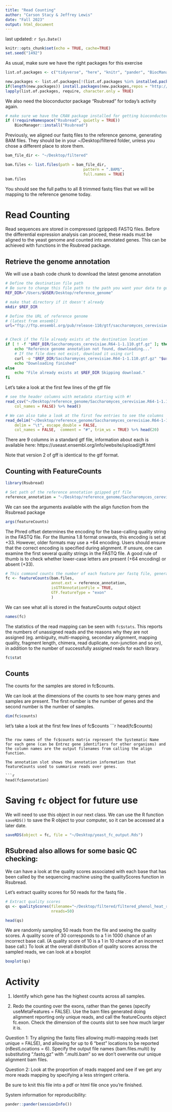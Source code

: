 ```yaml
---
title: "Read Counting"
author: "Carson Stacy & Jeffrey Lewis"
date: "Fall 2023"
output: html_document
---
```


last updated: `r Sys.Date()`

```r
knitr::opts_chunk$set(echo = TRUE, cache=TRUE)
set.seed("1492")
```






As usual, make sure we have the right packages for this exercise

```r
list.of.packages <- c("tidyverse", "here", "knitr", "pander", "BiocManager")

new.packages <- list.of.packages[!(list.of.packages %in% installed.packages()[,"Package"])]
if(length(new.packages)) install.packages(new.packages,repos = "http://cran.us.r-project.org")
lapply(list.of.packages, require, character.only = TRUE)

```

We also need the bioconductor package "Rsubread" for today's activity again.

```r
# make sure we have the CRAN package installed for getting bioconductor packages
if (!requireNamespace("Rsubread", quietly = TRUE))
    BiocManager::install("Rsubread")
```

Previously, we aligned our fastq files to the reference genome, generating BAM files. They should be in your ~/Desktop/filtered folder, unless you chose a different place to store them.
```r

bam_file_dir <- "~/Desktop/filtered"

bam.files <- list.files(path = bam_file_dir, 
                                  pattern = ".BAM$", 
                                  full.names = TRUE)
bam.files
```

You should see the full paths to all 8 trimmed fastq files that we will be mapping to the reference genome today.

# Read Counting

Read sequences are stored in compressed (gzipped) FASTQ files. Before the differential expression analysis can proceed, these reads must be aligned to the yeast genome and counted into annotated genes. This can be achieved with functions in the Rsubread package.

## Retrieve the genome annotation

We will use a bash code chunk to download the latest genome annotation
```bash
# Define the destination file path
# Be sure to change this file path to the path you want your data to go
REF_DIR="/Users/$USER/Desktop/reference_genome"

# make that directory if it doesn't already
mkdir $REF_DIR

# Define the URL of reference genome
# (latest from ensembl)
url="ftp://ftp.ensembl.org/pub/release-110/gtf/saccharomyces_cerevisiae/Saccharomyces_cerevisiae.R64-1-1.110.gtf.gz"


# Check if the file already exists at the destination location
if [ ! -f "$REF_DIR/Saccharomyces_cerevisiae.R64-1-1.110.gtf.gz" ]; then
    echo "Reference genome annotation not found, downloading..."
    # If the file does not exist, download it using curl
    curl -o "$REF_DIR/Saccharomyces_cerevisiae.R64-1-1.110.gtf.gz" "$url"
    echo "Downloading finished"
else
    echo "File already exists at $REF_DIR Skipping download."
fi
```
Let's take a look at the first few lines of the gtf file

```r
# see the header columns with metadata starting with #!
read_csv("~/Desktop/reference_genome/Saccharomyces_cerevisiae.R64-1-1.110.gtf.gz", 
    col_names = FALSE) %>% head()

# We can also take a look at the first few entries to see the columns
read_delim("~/Desktop/reference_genome/Saccharomyces_cerevisiae.R64-1-1.110.gtf.gz", 
    delim = "\t", escape_double = FALSE, 
    col_names = FALSE,  comment = "#", trim_ws = TRUE) %>% head(20)
```
There are 9 columns in a standard gtf file, information about each is available here: https://useast.ensembl.org/info/website/upload/gff.html

Note that version 2 of gff is identical to the gtf format.

## Counting with FeatureCounts

```r
library(Rsubread)

# Set path of the reference annotation gzipped gtf file
reference_annotation = "~/Desktop/reference_genome/Saccharomyces_cerevisiae.R64-1-1.110.gtf.gz"
```

We can see the arguments available with the align function from the Rsubread package
```r
args(featureCounts)
```
The Phred offset determines the encoding for the base-calling quality string in the
FASTQ file. For the Illumina 1.8 format onwards, this encoding is set at +33.
However, older formats may use a +64 encoding. Users should ensure that the
correct encoding is specified during alignment. If unsure, one can examine the first
several quality strings in the FASTQ file. A good rule of thumb is to check whether
lower-case letters are present (+64 encoding) or absent (+33).

```r

# This command counts the number of each feature per fastq file, generating an output we can use later.
fc <- featureCounts(bam.files,
                    annot.ext = reference_annotation,
                    isGTFAnnotationFile = TRUE,
                    GTF.featureType = "exon"
                    )
```

We can see what all is stored in the featureCounts output object
```r
names(fc)
```

The statistics of the read mapping can be seen with `fc$stats`. This reports the numbers of unassigned reads and the reasons why they are not assigned (eg. ambiguity, multi-mapping, secondary alignment, mapping quality, fragment length, chimera, read duplicate, non-junction and so on), in addition to the number of successfully assigned reads for each library.

```r
fc$stat
```

## Counts
The counts for the samples are stored in fc$counts.

We can look at the dimensions of the counts to see how many genes and samples are present. The first number is the number of genes and the second number is the number of samples.
```r
dim(fc$counts)
```

let's take a look at the first few lines of fc$counts
```r
head(fc$counts)
```

The row names of the fc$counts matrix represent the Systematic Name for each gene (can be Entrez gene identifiers for other organisms) and the column names are the output filenames from calling the align function. 

The annotation slot shows the annotation information that featureCounts used to summarise reads over genes.

```r
head(fc$annotation)
```


# Saving `fc` object for future use

We will need to use this object in our next class. We can use the R function `saveRDS()` to save the R object to your computer, so it can be accessed at a later date.

```r
saveRDS(object = fc, file = "~/Desktop/yeast_fc_output.Rds")
```


## RSubread also allows for some basic QC checking:

We can have a look at the quality scores associated with each base that has been called by the sequencing machine using the qualityScores function in Rsubread.

Let’s extract quality scores for 50 reads for the fastq file .

```r
# Extract quality scores
qs <- qualityScores(filename="~/Desktop/filtered/filtered_phenol_heat_rep4_rfastp_trimmed_rfastp_R1.fastq.gz",
                    nreads=50)

head(qs)
```
We are randomly sampling 50 reads from the file and seeing the quality scores. A quality score of 30 corresponds to a 1 in 1000 chance of an incorrect base call. (A quality score of 10 is a 1 in 10 chance of an incorrect base call.) To look at the overall distribution of quality scores across the sampled reads, we can look at a boxplot
```r
boxplot(qs)
```

# Activity
   
1. Identify which gene has the highest counts across all samples.

2. Redo the counting over the exons, rather than the genes (specify useMetaFeatures = FALSE). Use the bam files generated doing alignment reporting only unique reads, and call the featureCounts object fc.exon. Check the dimension of the counts slot to see how much larger it is.


Question 1: Try aligning the fastq files allowing multi-mapping reads (set unique = FALSE), and allowing for up to 6 “best” locations to be reported (nBestLocations = 6). Specify the output file names (bam.files.multi) by substituting “.fastq.gz” with “.multi.bam” so we don’t overwrite our unique alignment bam files.

Question 2: Look at the proportion of reads mapped and see if we get any more reads mapping by specifying a less stringent criteria.









Be sure to knit this file into a pdf or html file once you're finished.

System information for reproducibility:

```r
pander::pander(sessionInfo())
```

